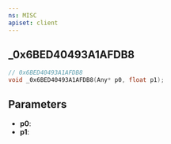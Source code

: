 ```yaml
---
ns: MISC
apiset: client
---
```

## _0x6BED40493A1AFDB8

```c
// 0x6BED40493A1AFDB8
void _0x6BED40493A1AFDB8(Any* p0, float p1);
```


## Parameters
* **p0**:
* **p1**: